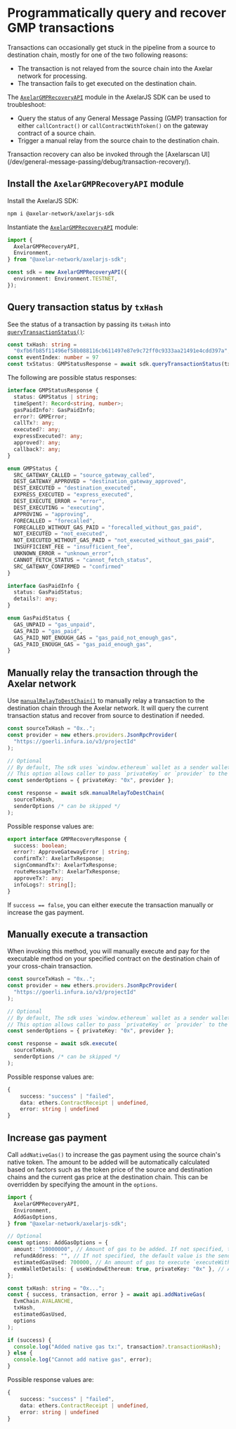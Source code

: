 # Programmatically query and recover GMP transactions


Transactions can occasionally get stuck in the pipeline from a source to destination chain, mostly for one of the two following reasons:

- The transaction is not relayed from the source chain into the Axelar network for processing.
- The transaction fails to get executed on the destination chain.

The [`AxelarGMPRecoveryAPI`](https://github.com/axelarnetwork/axelarjs-sdk/blob/main/src/libs/TransactionRecoveryApi/AxelarGMPRecoveryAPI.ts) module in the AxelarJS SDK can be used to troubleshoot:

- Query the status of any General Message Passing (GMP) transaction for either `callContract()` or `callContractWithToken()` on the gateway contract of a source chain.
- Trigger a manual relay from the source chain to the destination chain.

<Callout>
Transaction recovery can also be invoked through the [Axelarscan UI](/dev/general-message-passing/debug/transaction-recovery/).
</Callout>

## Install the `AxelarGMPRecoveryAPI` module

Install the AxelarJS SDK:

```bash
npm i @axelar-network/axelarjs-sdk
```

Instantiate the [`AxelarGMPRecoveryAPI`](https://github.com/axelarnetwork/axelarjs-sdk/blob/main/src/libs/TransactionRecoveryApi/AxelarGMPRecoveryAPI.ts) module:

```ts
import {
  AxelarGMPRecoveryAPI,
  Environment,
} from "@axelar-network/axelarjs-sdk";

const sdk = new AxelarGMPRecoveryAPI({
  environment: Environment.TESTNET,
});
```

## Query transaction status by `txHash`

See the status of a transaction by passing its `txHash` into [`queryTransactionStatus()`](https://github.com/axelarnetwork/axelarjs-sdk/blob/86bc55224f84f9539dd109e5dfd6b443a116eebe/src/libs/TransactionRecoveryApi/AxelarRecoveryApi.ts#L226):

```ts
const txHash: string =
  "0xfb6fb85f11496ef58b088116cb611497e87e9c72ff0c9333aa21491e4cdd397a";
const eventIndex: number = 97
const txStatus: GMPStatusResponse = await sdk.queryTransactionStatus(txHash, eventIndex);
```

The following are possible status responses:

```ts
interface GMPStatusResponse {
  status: GMPStatus | string;
  timeSpent?: Record<string, number>;
  gasPaidInfo?: GasPaidInfo;
  error?: GMPError;
  callTx?: any;
  executed?: any;
  expressExecuted?: any;
  approved?: any;
  callback?: any;
}

enum GMPStatus {
  SRC_GATEWAY_CALLED = "source_gateway_called",
  DEST_GATEWAY_APPROVED = "destination_gateway_approved",
  DEST_EXECUTED = "destination_executed",
  EXPRESS_EXECUTED = "express_executed",
  DEST_EXECUTE_ERROR = "error",
  DEST_EXECUTING = "executing",
  APPROVING = "approving",
  FORECALLED = "forecalled",
  FORECALLED_WITHOUT_GAS_PAID = "forecalled_without_gas_paid",
  NOT_EXECUTED = "not_executed",
  NOT_EXECUTED_WITHOUT_GAS_PAID = "not_executed_without_gas_paid",
  INSUFFICIENT_FEE = "insufficient_fee",
  UNKNOWN_ERROR = "unknown_error",
  CANNOT_FETCH_STATUS = "cannot_fetch_status",
  SRC_GATEWAY_CONFIRMED = "confirmed"
}

interface GasPaidInfo {
  status: GasPaidStatus;
  details?: any;
}

enum GasPaidStatus {
  GAS_UNPAID = "gas_unpaid",
  GAS_PAID = "gas_paid",
  GAS_PAID_NOT_ENOUGH_GAS = "gas_paid_not_enough_gas",
  GAS_PAID_ENOUGH_GAS = "gas_paid_enough_gas",
}
```

## Manually relay the transaction through the Axelar network

Use [`manualRelayToDestChain()`](https://github.com/axelarnetwork/axelarjs-sdk/blob/86bc55224f84f9539dd109e5dfd6b443a116eebe/src/libs/TransactionRecoveryApi/AxelarGMPRecoveryAPI.ts#L453) to manually relay a transaction to the destination chain through the Axelar network. It will query the current transaction status and recover from source to destination if needed.

```ts
const sourceTxHash = "0x..";
const provider = new ethers.providers.JsonRpcProvider(
  "https://goerli.infura.io/v3/projectId"
);

// Optional
// By default, The sdk uses `window.ethereum` wallet as a sender wallet e.g. MetaMask.
// This option allows caller to pass `privateKey` or `provider` to the sdk directly
const senderOptions = { privateKey: "0x", provider };

const response = await sdk.manualRelayToDestChain(
  sourceTxHash,
  senderOptions /* can be skipped */
);
```

Possible response values are:

```ts
export interface GMPRecoveryResponse {
  success: boolean;
  error?: ApproveGatewayError | string;
  confirmTx?: AxelarTxResponse;
  signCommandTx?: AxelarTxResponse;
  routeMessageTx?: AxelarTxResponse;
  approveTx?: any;
  infoLogs?: string[];
}
```

If `success == false`, you can either execute the transaction manually or increase the gas payment.

## Manually execute a transaction

When invoking this method, you will manually execute and pay for the executable method on your specified contract on the destination chain of your cross-chain transaction.

```ts
const sourceTxHash = "0x..";
const provider = new ethers.providers.JsonRpcProvider(
  "https://goerli.infura.io/v3/projectId"
);

// Optional
// By default, The sdk uses `window.ethereum` wallet as a sender wallet e.g. MetaMask.
// This option allows caller to pass `privateKey` or `provider` to the sdk directly
const senderOptions = { privateKey: "0x", provider };

const response = await sdk.execute(
  sourceTxHash,
  senderOptions /* can be skipped */
);
```

Possible response values are:

```ts
{
    success: "success" | "failed",
    data: ethers.ContractReceipt | undefined,
    error: string | undefined
}
```

## Increase gas payment

Call `addNativeGas()` to increase the gas payment using the source chain's native token. The amount to be added will be automatically calculated based on factors such as the token price of the source and destination chains and the current gas price at the destination chain. This can be overridden by specifying the amount in the `options`.

```ts
import {
  AxelarGMPRecoveryAPI,
  Environment,
  AddGasOptions,
} from "@axelar-network/axelarjs-sdk";

// Optional
const options: AddGasOptions = {
  amount: "10000000", // Amount of gas to be added. If not specified, the sdk will calculate the amount automatically.
  refundAddress: "", // If not specified, the default value is the sender address.
  estimatedGasUsed: 700000, // An amount of gas to execute `executeWithToken` or `execute` function of the custom destination contract. If not specified, the default value is 700000.
  evmWalletDetails: { useWindowEthereum: true, privateKey: "0x" }, // A wallet to send an `addNativeGas` transaction. If not specified, the default value is { useWindowEthereum: true}.
};

const txHash: string = "0x...";
const { success, transaction, error } = await api.addNativeGas(
  EvmChain.AVALANCHE,
  txHash,
  estimatedGasUsed,
  options
);

if (success) {
  console.log("Added native gas tx:", transaction?.transactionHash);
} else {
  console.log("Cannot add native gas", error);
}
```

Possible response values are:

```ts
{
    success: "success" | "failed",
    data: ethers.ContractReceipt | undefined,
    error: string | undefined
}
```
